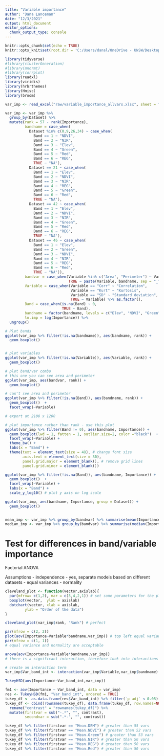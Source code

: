 ```yaml
---
title: "Variable importance"
author: "Dana Lanceman"
date: "12/3/2021"
output: html_document
editor_options: 
  chunk_output_type: console
---
```


```r
knitr::opts_chunk$set(echo = TRUE)
knitr::opts_knit$set(root.dir = 'C:/Users/danal/OneDrive - UNSW/Desktop/WRL/R')
```

```r
library(tidyverse)
#library(clusterGeneration)
#library(mnormt)
#library(corrplot)
library(readxl)
library(viridis)
library(hrbrthemes)
library(Hmisc)
library(broom)
```

```r
var_imp <- read_excel("raw/variable_importance_allvars.xlsx", sheet = "Sheet1")

var_imp <- var_imp %>% 
  group_by(Dataset) %>% 
  mutate(rank = 57 - rank(Importance),
         bandname = case_when(
           Dataset %in% c(0,9,26,34) ~ case_when(
             Band == 1 ~ "NDVI",
             Band == 2 ~ "NIR",
             Band == 3 ~ "Elev",
             Band == 4 ~ "Green",
             Band == 5 ~ "Red",
             Band == 6 ~ "REG",
             TRUE ~ "NA"),
           Dataset == 21 ~ case_when(
             Band == 1 ~ "Elev",
             Band == 2 ~ "NDVI",
             Band == 3 ~ "NIR",
             Band == 4 ~ "REG",
             Band == 5 ~ "Green",
             Band == 6 ~ "Red",
             TRUE ~ "NA"),
           Dataset == 42 ~ case_when(
             Band == 1 ~ "Elev",
             Band == 2 ~ "NDVI",
             Band == 3 ~ "NIR",
             Band == 4 ~ "Green",
             Band == 5 ~ "Red",
             Band == 6 ~ "REG",
             TRUE ~ "NA"),
           Dataset == 46 ~ case_when(
             Band == 1 ~ "Elev",
             Band == 2 ~ "Green",
             Band == 3 ~ "NDVI",
             Band == 4 ~ "NIR",
             Band == 5 ~ "REG",
             Band == 6 ~ "Red",
             TRUE ~ "NA")),
         bandvar = case_when(Variable %in% c("Area", "Perimeter") ~ Variable,
                             TRUE ~ paste(Variable, bandname, sep = "_")),
         Variable = case_when(Variable == "Corr" ~ "Correlation",
                              Variable == "Kurt" ~ "Kurtosis",
                              Variable == "SD" ~ "Standard deviation",
                              TRUE ~ Variable) %>% as.factor(),
         Band = case_when(is.na(Band) ~ 0,
                          TRUE ~ Band),
         bandname = factor(bandname, levels = c("Elev", "NDVI", "Green", "Red", "NIR", "REG","NA")),
         ln.imp = log(Importance)) %>% 
  ungroup()
```

```r
# Plot bands
ggplot(var_imp %>% filter(!is.na(bandname)), aes(bandname, rank)) +
  geom_boxplot()


# plot variables
ggplot(var_imp %>% filter(!is.na(Variable)), aes(Variable, rank)) +
  geom_boxplot()

# plot band/var combo
# this one you can see area and perimeter
ggplot(var_imp, aes(bandvar, rank)) +
  geom_boxplot() 

# can't see area and perimeter
ggplot(var_imp %>% filter(!is.na(Band)), aes(bandname, rank)) +
  geom_boxplot()  +
  facet_wrap(~Variable)

# export at 2100 x 1200

# plot importance rather than rank - use this plot
ggplot(var_imp %>% filter(Band != 0), aes(bandname, Importance)) +
  geom_boxplot(lwd = 1, fatten = 1, outlier.size=2, color ="black")  +
  facet_wrap(~Variable) + 
  theme_bw() +
  labs(x = "Band") +
  theme(text = element_text(size = 48), # change font size
        axis.text = element_text(size = 30),
        panel.grid.major = element_blank(), # remove grid lines
        panel.grid.minor = element_blank())

ggplot(var_imp %>% filter(!is.na(Band)), aes(bandname, Importance)) +
  geom_boxplot()  +
  facet_wrap(~Variable) + 
  labs(x = "Band") +
  scale_y_log10() # plot y axis on log scale 

ggplot(var_imp, aes(bandname, Importance, group = Dataset)) +
  geom_boxplot() 
  
```


```r
mean_imp <- var_imp %>% group_by(bandvar) %>% summarise(mean(Importance))
median_imp <- var_imp %>% group_by(bandvar) %>% summarise(median(Importance))
```



# Test for differences in band/variable importance

Factorial ANOVA 

Assumptions
- independence - yes, separate models based on different datasets
- equal variances
- normality

```r
cleveland_plot <- function(vector,axislab){
  par(mfrow= c(1,2), mar = c(5,4,2,1)) # set some parameters for the plot
  boxplot(vector,  ylab = axislab)
  dotchart(vector, xlab = axislab,
         ylab = "Order of the data") 
}

cleveland_plot(var_imp$rank, "Rank") # perfect
```

```r
par(mfrow = c(2, 2))
plot(aov(Importance~Variable*bandname,var_imp)) # top left equal variances, top right normality 
par(mfrow = c(1, 1))
# equal variance and normality are acceptable 
```



```r
anova(aov(Importance~Variable*bandname,var_imp))
# there is a significant interaction, therefore look into interactions

# create an interaction term
var_imp$Var_band_int <- interaction(var_imp$Variable,var_imp$bandname)

TukeyHSD(aov(Importance~Var_band_int,var_imp))

fm1 <- aov(Importance ~ Var_band_int, data = var_imp)
res <- TukeyHSD(fm1, "Var_band_int", ordered = TRUE)
tukey_df <- as.data.frame(res$Var_band_int) %>% filter(`p adj` < 0.05)
tukey_df <- cbind(rownames(tukey_df), data.frame(tukey_df, row.names=NULL)) %>% 
  rename("contrast" = "rownames(tukey_df)") %>% 
  mutate(firstvar = sub("-.*", "", contrast),
         secondvar = sub(".*-", "", contrast))
```

```r
tukey_df %>% filter(firstvar == "Mean.DEM") # greater than 55 vars
tukey_df %>% filter(firstvar == "Mean.NDVI") # greater than 52 vars
tukey_df %>% filter(firstvar == "Mean.Green") # greater than 53 vars
tukey_df %>% filter(firstvar == "Mean.NIR") # greater than 50 vars
tukey_df %>% filter(firstvar == "Mean.REG") # greater than 50 vars
tukey_df %>% filter(firstvar == "Mean.Red") # greater than 50 vars
```

